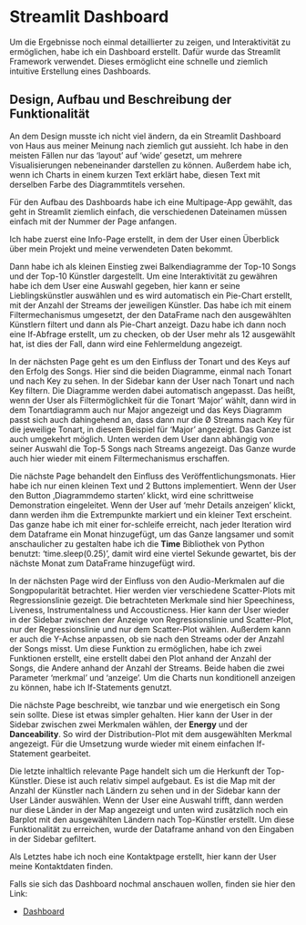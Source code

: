 # Streamlit Dashboard

Um die Ergebnisse noch einmal detaillierter zu zeigen, und Interaktivität zu ermöglichen, habe ich ein Dashboard erstellt. Dafür wurde das Streamlit Framework verwendet. Dieses ermöglicht eine schnelle und ziemlich intuitive Erstellung eines Dashboards.

## Design, Aufbau und Beschreibung der Funktionalität

An dem Design musste ich nicht viel ändern, da ein Streamlit Dashboard von Haus aus meiner Meinung nach ziemlich gut aussieht. Ich habe in den meisten Fällen nur das 'layout' auf 'wide' gesetzt, um mehrere Visualisierungen nebeneinander darstellen zu können. Außerdem habe ich, wenn ich Charts in einem kurzen Text erklärt habe, diesen Text mit derselben Farbe des Diagrammtitels versehen.

Für den Aufbau des Dashboards habe ich eine Multipage-App gewählt, das geht in Streamlit ziemlich einfach, die verschiedenen Dateinamen müssen einfach mit der Nummer der Page anfangen.

Ich habe zuerst eine Info-Page erstellt, in dem der User einen Überblick über mein Projekt und meine verwendeten Daten bekommt.

Dann habe ich als kleinen Einstieg zwei Balkendiagramme der Top-10 Songs und der Top-10 Künstler dargestellt. Um eine Interaktivität zu gewähren habe ich dem User eine Auswahl gegeben, hier kann er seine Lieblingskünstler auswählen und es wird automatisch ein Pie-Chart erstellt, mit der Anzahl der Streams der jeweiligen Künstler. Das habe ich mit einem Filtermechanismus umgesetzt, der den DataFrame nach den ausgewählten Künstlern filtert und dann als Pie-Chart anzeigt. Dazu habe ich dann noch eine If-Abfrage erstellt, um zu checken, ob der User mehr als 12 ausgewählt hat, ist dies der Fall, dann wird eine Fehlermeldung angezeigt.

In der nächsten Page geht es um den Einfluss der Tonart und des Keys auf den Erfolg des Songs. Hier sind die beiden Diagramme, einmal nach Tonart und nach Key zu sehen. In der Sidebar kann der User nach Tonart und nach Key filtern. Die Diagramme werden dabei automatisch angepasst. Das heißt, wenn der User als Filtermöglichkeit für die Tonart 'Major' wählt, dann wird in dem Tonartdiagramm auch nur Major angezeigt und das Keys Diagramm passt sich auch dahingehend an, dass dann nur die Ø Streams nach Key für die jeweilige Tonart, in diesem Beispiel für 'Major' angezeigt. Das Ganze ist auch umgekehrt möglich. Unten werden dem User dann abhängig von seiner Auswahl die Top-5 Songs nach Streams angezeigt. Das Ganze wurde auch hier wieder mit einem Filtermechanismus erschaffen.

Die nächste Page behandelt den Einfluss des Veröffentlichungsmonats. Hier habe ich nur einen kleinen Text und 2 Buttons implementiert. Wenn der User den Button ‚Diagrammdemo starten‘ klickt, wird eine schrittweise Demonstration eingeleitet. Wenn der User auf 'mehr Details anzeigen' klickt, dann werden ihm die Extrempunkte markiert und ein kleiner Text erscheint. Das ganze habe ich mit einer for-schleife erreicht, nach jeder Iteration wird dem Dataframe ein Monat hinzugefügt, um das Ganze langsamer und somit anschaulicher zu gestalten habe ich die **Time** Bibliothek von Python benutzt: 'time.sleep(0.25)', damit wird eine viertel Sekunde gewartet, bis der nächste Monat zum DataFrame hinzugefügt wird.

In der nächsten Page wird der Einfluss von den Audio-Merkmalen auf die Songpopularität betrachtet. Hier werden vier verschiedene Scatter-Plots mit Regressionslinie gezeigt. Die betrachteten Merkmale sind hier Speechiness, Liveness, Instrumentalness und Accousticness. Hier kann der User wieder in der Sidebar zwischen der Anzeige von Regressionslinie und Scatter-Plot, nur der Regressionslinie und nur dem Scatter-Plot wählen. Außerdem kann er auch die Y-Achse anpassen, ob sie nach den Streams oder der Anzahl der Songs misst.
Um diese Funktion zu ermöglichen, habe ich zwei Funktionen erstellt, eine erstellt dabei den Plot anhand der Anzahl der Songs, die Andere anhand der Anzahl der Streams. Beide haben die zwei Parameter 'merkmal' und 'anzeige'. Um die Charts nun konditionell anzeigen zu können, habe ich If-Statements genutzt.

Die nächste Page beschreibt, wie tanzbar und wie energetisch ein Song sein sollte. Diese ist etwas simpler gehalten. Hier kann der User in der Sidebar zwischen zwei Merkmalen wählen, der **Energy** und der **Danceability**. So wird der Distribution-Plot mit dem ausgewählten Merkmal angezeigt. Für die Umsetzung wurde wieder mit einem einfachen If-Statement gearbeitet.

Die letzte inhaltlich relevante Page handelt sich um die Herkunft der Top-Künstler. Diese ist auch relativ simpel aufgebaut. Es ist die Map mit der Anzahl der Künstler nach Ländern zu sehen und in der Sidebar kann der User Länder auswählen. Wenn der User eine Auswahl trifft, dann werden nur diese Länder in der Map angezeigt und unten wird zusätzlich noch ein Barplot mit den ausgewählten Ländern nach Top-Künstler erstellt. Um diese Funktionalität zu erreichen, wurde der Dataframe anhand von den Eingaben in der Sidebar gefiltert.

Als Letztes habe ich noch eine Kontaktpage erstellt, hier kann der User meine Kontaktdaten finden.

Falls sie sich das Dashboard nochmal anschauen wollen, finden sie hier den Link:

- [Dashboard](https://appapp-ka7buefabvnokhdfwhyptg.streamlit.app/)


